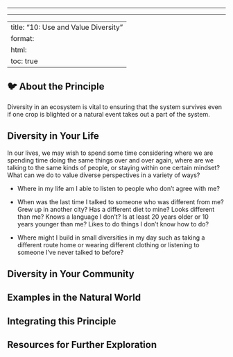 ------------------------------------------------------------------------

------------------------------------------------------------------------

---
title: "10: Use and Value Diversity"
format:
  html:
    toc: true
---

## 🐦 About the Principle

Diversity in an ecosystem is vital to ensuring that the system survives even if one crop is blighted or a natural event takes out a part of the system. 

## Diversity in Your Life

In our lives, we may wish to spend some time considering where we are spending time doing the same things over and over again, where are we talking to the same kinds of people, or staying within one certain mindset? What can we do to value diverse perspectives in a variety of ways?

-   Where in my life am I able to listen to people who don’t agree with me?

-   When was the last time I talked to someone who was different from me? Grew up in another city? Has a different diet to mine? Looks different than me? Knows a language I don’t? Is at least 20 years older or 10 years younger than me? Likes to do things I don’t know how to do?

-   Where might I build in small diversities in my day such as taking a different route home or wearing different clothing or listening to someone I’ve never talked to before?

## 

## Diversity in Your Community

## Examples in the Natural World 

## Integrating this Principle

## Resources for Further Exploration

